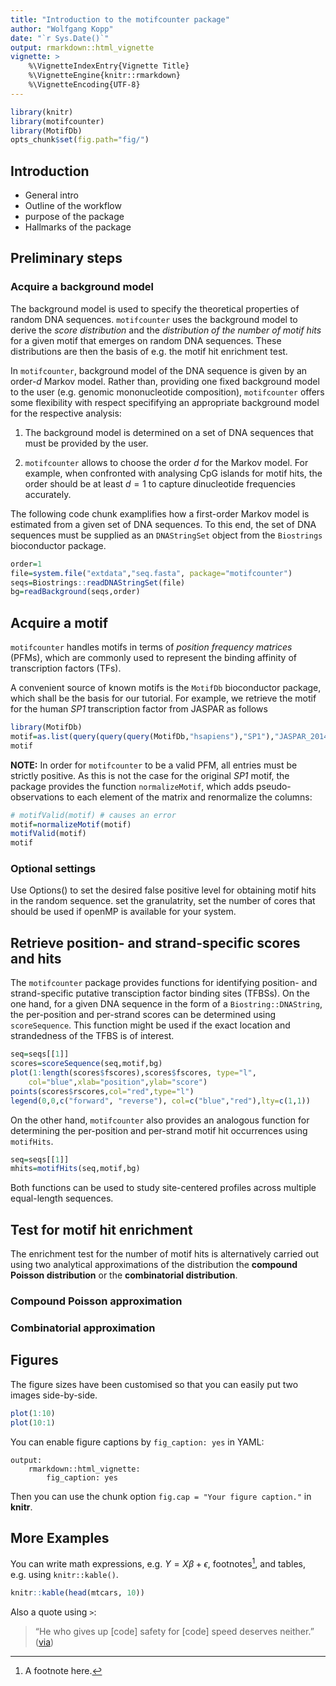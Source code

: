 ```yaml
---
title: "Introduction to the motifcounter package"
author: "Wolfgang Kopp"
date: "`r Sys.Date()`"
output: rmarkdown::html_vignette
vignette: >
    %\VignetteIndexEntry{Vignette Title}
    %\VignetteEngine{knitr::rmarkdown}
    %\VignetteEncoding{UTF-8}
---
```


```r
library(knitr)
library(motifcounter)
library(MotifDb)
opts_chunk$set(fig.path="fig/")
```

## Introduction
- General intro
- Outline of the workflow
- purpose of the package
- Hallmarks of the package

## Preliminary steps
### Acquire a background model
The background model is used to specify the theoretical properties of random DNA sequences.
`motifcounter` uses the background model to derive the *score distribution*
and the *distribution of the number of motif hits* for a given motif that emerges on random DNA sequences.
These distributions are then the basis of e.g. the motif hit enrichment test.

In `motifcounter`, background model of the DNA sequence is given by an order-$d$ Markov model.
Rather than, providing one fixed background model to the user (e.g. genomic mononucleotide composition),
`motifcounter` offers some flexibility with respect specififying an appropriate background model
for the respective analysis: 

1. The background model is determined on a set of DNA sequences that
must be provided by the user.

2. `motifcounter` allows to choose the order $d$ for the Markov model.
For example, when confronted with analysing CpG islands for motif hits, the order should be at least
$d=1$ to capture dinucleotide frequencies accurately.

The following code chunk examplifies how a first-order Markov model is estimated from 
a given set of DNA sequences. To this end, the set of DNA sequences must be supplied as
an `DNAStringSet` object from the `Biostrings` bioconductor package.
```r
order=1
file=system.file("extdata","seq.fasta", package="motifcounter")
seqs=Biostrings::readDNAStringSet(file)
bg=readBackground(seqs,order)
```
## Acquire a motif
`motifcounter` handles motifs in terms of *position frequency matrices* (PFMs), which are commonly
used to represent the binding affinity of transcription factors (TFs).

A convenient source of known motifs is the `MotifDb` bioconductor package, 
which shall be the basis for our tutorial.
For example, we retrieve the motif for the human *SP1* transcription factor from JASPAR as follows


```r
library(MotifDb)
motif=as.list(query(query(query(MotifDb,"hsapiens"),"SP1"),"JASPAR_2014"))[[1]]
motif
```

**NOTE:** In order for `motifcounter` to be a valid PFM, all entries must be strictly positive.
As this is not the case for the original *SP1* motif, the package provides the function `normalizeMotif`, which adds
pseudo-observations to each element of the matrix and renormalize the columns:

```r
# motifValid(motif) # causes an error
motif=normalizeMotif(motif)
motifValid(motif)
motif
```


### Optional settings
Use Options() to set the desired false positive level for obtaining motif hits in the random sequence.
set the granulatrity, set the number of cores that should be used if openMP is available for your system.




## Retrieve position- and strand-specific scores and hits

The `motifcounter` package provides functions for identifying position- and strand-specific
putative transciption factor binding sites (TFBSs). 
On the one hand, for a given DNA sequence in the form of a `Biostring::DNAString`,
the per-position and per-strand scores can be determined using `scoreSequence`.
This function might be used if the exact location and strandedness of the TFBS is of interest.

```r
seq=seqs[[1]]
scores=scoreSequence(seq,motif,bg)
plot(1:length(scores$fscores),scores$fscores, type="l",
    col="blue",xlab="position",ylab="score")
points(scores$rscores,col="red",type="l")
legend(0,0,c("forward", "reverse"), col=c("blue","red"),lty=c(1,1))
```

On the other hand, `motifcounter` also provides an analogous function for determining
the per-position and per-strand motif hit occurrences using `motifHits`.

```r
seq=seqs[[1]]
mhits=motifHits(seq,motif,bg)
```

Both functions can be used to study site-centered profiles across multiple equal-length
sequences.


## Test for motif hit enrichment

The enrichment test for the number of motif hits is alternatively carried out using two
analytical approximations of the distribution 
the **compound Poisson distribution** or the **combinatorial distribution**.

### Compound Poisson approximation
### Combinatorial approximation

## Figures

The figure sizes have been customised so that you can easily
put two images side-by-side.

```r
plot(1:10)
plot(10:1)
```

You can enable figure captions by `fig_caption: yes` in YAML:

    output:
        rmarkdown::html_vignette:
            fig_caption: yes

Then you can use the chunk option
`fig.cap = "Your figure caption."` in **knitr**.

## More Examples

You can write math expressions, e.g. $Y = X\beta + \epsilon$,
footnotes^[A footnote here.], and tables, e.g. using `knitr::kable()`.

```r
knitr::kable(head(mtcars, 10))
```

Also a quote using `>`:

> "He who gives up [code] safety for [code] speed deserves neither."
([via](https://twitter.com/hadleywickham/status/504368538874703872))
